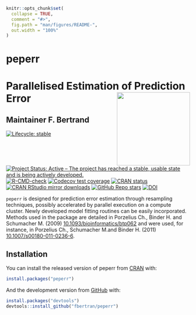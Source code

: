 <!-- README.md is generated from README.Rmd. Please edit that file -->

```r
knitr::opts_chunk$set(
  collapse = TRUE,
  comment = "#>",
  fig.path = "man/figures/README-",
  out.width = "100%"
)
```

# peperr

# Parallelised Estimation of Prediction Error <img src="man/figures/logo.png" align="right" width="200"/>

## Maintainer F. Bertrand


<!-- badges: start -->
[![Lifecycle: stable](https://img.shields.io/badge/lifecycle-stable-green.svg)](https://lifecycle.r-lib.org/articles/stages.html)
[![Project Status: Active – The project has reached a stable, usable state and is being actively developed.](https://www.repostatus.org/badges/latest/active.svg)](https://www.repostatus.org/#active)
[![R-CMD-check](https://github.com/fbertran/peperr/workflows/R-CMD-check/badge.svg)](https://github.com/fbertran/peperr/actions)
[![Codecov test coverage](https://codecov.io/gh/fbertran/peperr/branch/master/graph/badge.svg)](https://codecov.io/gh/fbertran/peperr?branch=master)
[![CRAN status](https://www.r-pkg.org/badges/version/peperr)](https://CRAN.R-project.org/package=peperr)
[![CRAN RStudio mirror downloads](https://cranlogs.r-pkg.org/badges/peperr)](https://cran.r-project.org/package=peperr)
[![GitHub Repo stars](https://img.shields.io/github/stars/fbertran/peperr?style=social)](https://github.com/fbertran/peperr)
[![DOI](https://zenodo.org/badge/347140355.svg)](https://zenodo.org/badge/latestdoi/347140355)
<!-- badges: end -->

`peperr` is designed for prediction error estimation through resampling techniques, possibly accelerated by parallel execution on a compute cluster. Newly developed model fitting routines can be easily incorporated. Methods used in the package are detailed in Porzelius Ch., Binder H. and Schumacher M. (2009) [10.1093/bioinformatics/btp062](https://doi.org/10.1093/bioinformatics/btp062) and were used, for instance, in Porzelius Ch., Schumacher M.and  Binder H. (2011) [10.1007/s00180-011-0236-6](https://doi.org/10.1007/s00180-011-0236-6).

## Installation

You can install the released version of peperr from [CRAN](https://CRAN.R-project.org) with:

```r
install.packages("peperr")
```

And the development version from [GitHub](https://github.com/) with:

```r
install.packages("devtools")
devtools::install_github("fbertran/peperr")
```


